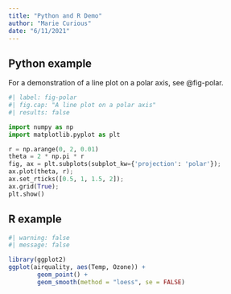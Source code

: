 ```yaml
---
title: "Python and R Demo"
author: "Marie Curious"
date: "6/11/2021"
---
```


## Python example

For a demonstration of a line plot on a polar axis, see @fig-polar.

```python
#| label: fig-polar
#| fig.cap: "A line plot on a polar axis"
#| results: false

import numpy as np
import matplotlib.pyplot as plt

r = np.arange(0, 2, 0.01)
theta = 2 * np.pi * r
fig, ax = plt.subplots(subplot_kw={'projection': 'polar'});
ax.plot(theta, r);
ax.set_rticks([0.5, 1, 1.5, 2]);
ax.grid(True);
plt.show()
```

## R example

```r
#| warning: false
#| message: false

library(ggplot2)
ggplot(airquality, aes(Temp, Ozone)) +
        geom_point() +
        geom_smooth(method = "loess", se = FALSE)
```

